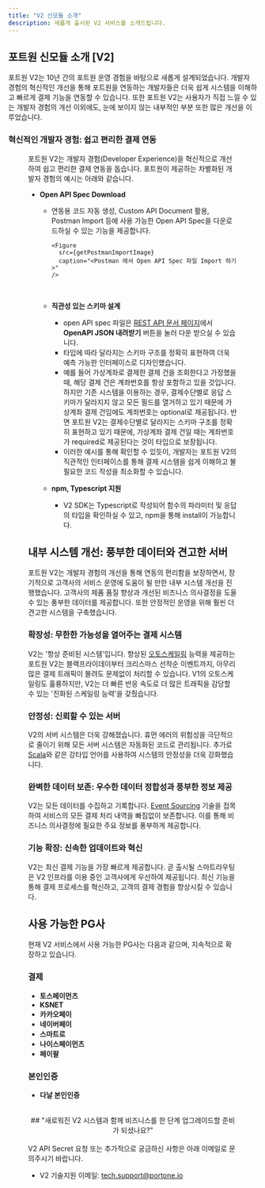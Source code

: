 ```yaml
---
title: "V2 신모듈 소개"
description: 새롭게 출시된 V2 서비스를 소개드립니다.
---
```



## 포트원 신모듈 소개 [V2]

포트원 V2는 10년 간의 포트원 운영 경험을 바탕으로 새롭게 설계되었습니다. 개발자 경험의 혁신적인 개선을 통해 포트원을 연동하는 개발자들은 더욱 쉽게 시스템을 이해하고 빠르게 결제 기능을 연동할 수 있습니다. 또한 포트원 V2는 사용자가 직접 느낄 수 있는 개발자 경험의 개선 이외에도, 눈에 보이지 않는 내부적인 부분 또한 많은 개선을 이루었습니다.

### 혁신적인 개발자 경험: 쉽고 편리한 결제 연동

<Figure src={getOpenApiImage} caption="<V2 OpenAPI 문서 & 활용 예시>" />

포트원 V2는 개발자 경험(Developer Experience)을 혁신적으로 개선하여 쉽고 편리한 결제 연동을 돕습니다. 포트원이 제공하는 차별화된 개발자 경험의 예시는 아래와 같습니다.

- **Open API Spec Download**

  - 연동용 코드 자동 생성, Custom API Document 활용, Postman Import 등에 사용 가능한 Open API Spec을 다운로드하실 수 있는 기능을 제공합니다.

        <Figure
          src={getPostmanImportImage}
          caption="<Postman 에서 Open API Spec 파일 Import 하기>"
        />

    <br />
    <Figure
      src={getPostmanApiStructureImage}
      caption="<Postman Import 후 API Structure 예시>"
    />

  - **직관성 있는 스키마 설계**
    - open API spec 파일은 [REST API 문서 페이지](../../../api/rest-v2)에서 **OpenAPI JSON 내려받기** 버튼을 눌러 다운 받으실 수 있습니다.
    - 타입에 따라 달라지는 스키마 구조를 정확히 표현하여 더욱 예측 가능한 인터페이스로 디자인했습니다.
    - 예를 들어 가상계좌로 결제한 결제 건을 조회한다고 가정했을 때, 해당 결제 건은 계좌번호를 항상 포함하고 있을 것입니다. 하지만 기존 시스템을 이용하는 경우, 결제수단별로 응답 스키마가 달라지지 않고 모든 필드를 열거하고 있기 때문에 가상계좌 결제 건임에도 계좌번호는 optional로 제공됩니다. 반면 포트원 V2는 결제수단별로 달라지는 스키마 구조를 정확히 표현하고 있기 때문에, 가상계좌 결제 건일 때는 계좌번호가 required로 제공된다는 것이 타입으로 보장됩니다.
    - 이러한 예시를 통해 확인할 수 있듯이, 개발자는 포트원 V2의 직관적인 인터페이스를 통해 결제 시스템을 쉽게 이해하고 불필요한 코드 작성을 최소화할 수 있습니다.
      <Figure
        src={getV2CoproductExampleImage}
        caption="<V2 스키마 설계 예시>"
      />
  - **npm, Typescript 지원**
    - V2 SDK는 Typescript로 작성되어 함수의 파라미터 및 응답의 타입을 확인하실 수 있고, npm을 통해 install이 가능합니다.
      <Figure
        src={getNpmTypescriptExampleImage}
        caption="<V2 SDK Typescript 코드 예시>"
      />

## 내부 시스템 개선: 풍부한 데이터와 견고한 서버

포트원 V2는 개발자 경험의 개선을 통해 연동의 편리함을 보장하면서, 장기적으로 고객사의 서비스 운영에 도움이 될 만한 내부 시스템 개선을 진행했습니다. 고객사의 제품 품질 향상과 개선된 비즈니스 의사결정을 도울 수 있는 풍부한 데이터를 제공합니다. 또한 안정적인 운영을 위해 훨씬 더 견고한 시스템을 구축했습니다.

### 확장성: 무한한 가능성을 열어주는 결제 시스템

V2는 '항상 준비된 시스템'입니다. 향상된 [오토스케일링](https://ko.wikipedia.org/wiki/%EC%98%A4%ED%86%A0%EC%8A%A4%EC%BC%80%EC%9D%BC%EB%A7%81) 능력을 제공하는 포트원 V2는 블랙프라이데이부터 크리스마스 선착순 이벤트까지, 아무리 많은 결제 트래픽이 몰려도 문제없이 처리할 수 있습니다. V1의 오토스케일링도 훌륭하지만, V2는 더 빠른 반응 속도로 더 많은 트래픽을 감당할 수 있는 '진화된 스케일링 능력'을 갖췄습니다.

### 안정성: 신뢰할 수 있는 서버

V2의 서버 시스템은 더욱 강해졌습니다. 휴먼 에러의 위험성을 극단적으로 줄이기 위해 모든 서버 시스템은 자동화된 코드로 관리됩니다. 추가로 [Scala](<https://ko.wikipedia.org/wiki/%EC%8A%A4%EC%B9%BC%EB%9D%BC_(%ED%94%84%EB%A1%9C%EA%B7%B8%EB%9E%98%EB%B0%8D_%EC%96%B8%EC%96%B4)>)와 같은 강타입 언어를 사용하여 시스템의 안정성을 더욱 강화했습니다.

### 완벽한 데이터 보존: 우수한 데이터 정합성과 풍부한 정보 제공

V2는 모든 데이터를 수집하고 기록합니다. [Event Sourcing](https://learn.microsoft.com/ko-kr/azure/architecture/patterns/event-sourcing) 기술을 접목하여 서비스의 모든 결제 처리 내역을 빠짐없이 보존합니다. 이를 통해 비즈니스 의사결정에 필요한 주요 정보를 풍부하게 제공합니다.

### 기능 확장: 신속한 업데이트와 혁신

V2는 최신 결제 기능을 가장 빠르게 제공합니다. 곧 출시될 스마트라우팅은 V2 인프라를 이용 중인 고객사에게 우선하여 제공됩니다. 최신 기능을 통해 결제 프로세스를 혁신하고, 고객의 결제 경험을 향상시킬 수 있습니다.

## 사용 가능한 PG사

현재 V2 서비스에서 사용 가능한 PG사는 다음과 같으며, 지속적으로 확장하고 있습니다.

### 결제

- **토스페이먼츠**
- **KSNET**
- **카카오페이**
- **네이버페이**
- **스마트로**
- **나이스페이먼츠**
- **페이팔** 

### 본인인증

- **다날 본인인증**

<br />

<center>
  ## "새로워진 V2 시스템과 함께 비즈니스를 한 단계 업그레이드할 준비가 되셨나요?"
</center>

<br />

<Hint style="info">
V2 API Secret 요청 또는 추가적으로 궁금하신 사항은 아래 이메일로 문의주시기 바랍니다.

- V2 기술지원 이메일: tech.support@portone.io

</Hint>
